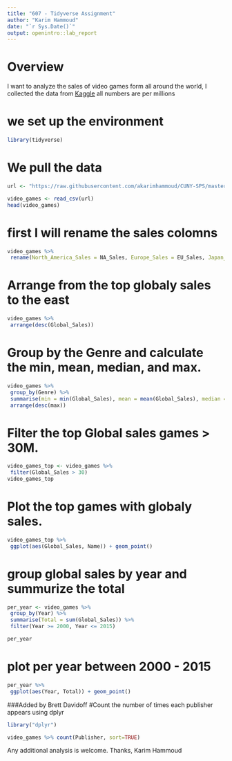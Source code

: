 ```yaml
---
title: "607 - Tidyverse Assignment"
author: "Karim Hammoud"
date: "`r Sys.Date()`"
output: openintro::lab_report
---
```


# Overview
I want to analyze the sales of video games form all around the world, I collected the data from [Kaggle]("https://www.kaggle.com/gregorut/videogamesales") all numbers are per millions

# we set up the environment

```r
library(tidyverse)
```

# We pull the data

```r
url <- "https://raw.githubusercontent.com/akarimhammoud/CUNY-SPS/master/607-Data-Acquisition-and-Management-CUNY-SPS-Fall2020/Tidyverse/vgsales.csv"

video_games <- read_csv(url)
head(video_games)
```

# first I will rename the sales colomns 

```r
video_games %>% 
 rename(North_America_Sales = NA_Sales, Europe_Sales = EU_Sales, Japan_sales = JP_Sales)
```

# Arrange from the top globaly sales to the east

```r
video_games %>% 
 arrange(desc(Global_Sales))
```

# Group by the Genre and calculate the min, mean, median, and max.

```r
video_games %>% 
 group_by(Genre) %>% 
 summarise(min = min(Global_Sales), mean = mean(Global_Sales), median = median(Global_Sales), max= max(Global_Sales)) %>% 
 arrange(desc(max))
```

# Filter the top Global sales games > 30M.
```r
video_games_top <- video_games %>% 
 filter(Global_Sales > 30)
video_games_top
```

# Plot the top games with globaly sales.

```r
video_games_top %>% 
 ggplot(aes(Global_Sales, Name)) + geom_point()
```

# group global sales by year and summurize the total
```r
per_year <- video_games %>% 
 group_by(Year) %>% 
 summarise(Total = sum(Global_Sales)) %>% 
 filter(Year >= 2000, Year <= 2015)

per_year
```


# plot per year between 2000 - 2015

```r
per_year %>% 
 ggplot(aes(Year, Total)) + geom_point()
```


###Added by Brett Davidoff
#Count the number of times each publisher appears using dplyr
```r
library("dplyr")

video_games %>% count(Publisher, sort=TRUE)

```




Any additional analysis is welcome.
Thanks,
Karim Hammoud





